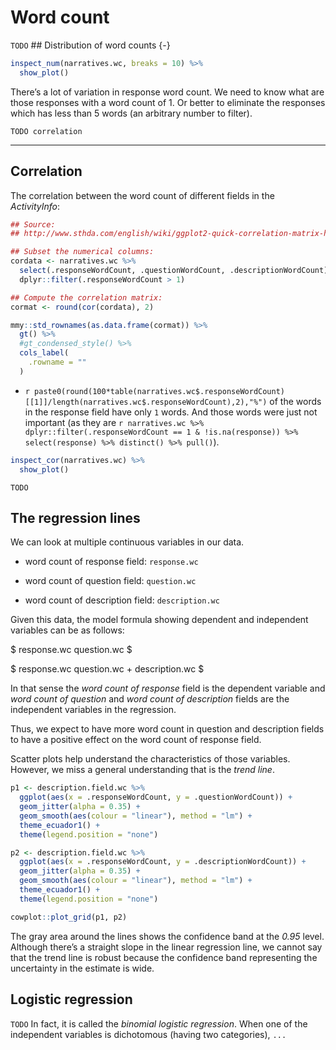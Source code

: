 
# Word count {-}
`TODO`
## Distribution of word counts {-}

```r
inspect_num(narratives.wc, breaks = 10) %>%
  show_plot()
```

There's a lot of variation in response word count. We need to know what are
those responses with a word count of 1. Or better to eliminate the responses
which has less than 5 words (an arbitrary number to filter).

`TODO correlation`

---

## Correlation {-}

The correlation between the word count of different fields in the
*ActivityInfo*:

```r
## Source:
## http://www.sthda.com/english/wiki/ggplot2-quick-correlation-matrix-heatmap-r-software-and-data-visualization

## Subset the numerical columns:
cordata <- narratives.wc %>% 
  select(.responseWordCount, .questionWordCount, .descriptionWordCount) %>% 
  dplyr::filter(.responseWordCount > 1)

## Compute the correlation matrix:
cormat <- round(cor(cordata), 2)
```

```r
mmy::std_rownames(as.data.frame(cormat)) %>%
  gt() %>% 
  #gt_condensed_style() %>% 
  cols_label(
    .rowname = ""
  )
```

+ `r paste0(round(100*table(narratives.wc$.responseWordCount)[[1]]/length(narratives.wc$.responseWordCount),2),"%")`
of the words in the response field have only `1` words. And those words were
just not important (as they are 
`r narratives.wc %>% dplyr::filter(.responseWordCount == 1 & !is.na(response)) %>% select(response) %>% distinct() %>% pull()`).

```r
inspect_cor(narratives.wc) %>% 
  show_plot()
```

`TODO`

## The regression lines {-}

We can look at multiple continuous variables in our data.

- word count of response field: `response.wc`

- word count of question field: `question.wc`

- word count of description field: `description.wc`

Given this data, the model formula showing dependent and independent variables
can be as follows:

$ response.wc \sim question.wc $

$ response.wc \sim question.wc + description.wc $

In that sense the *word count of response* field is the dependent variable and
*word count of question* and *word count of description* fields are the
independent variables in the regression.

Thus, we expect to have more word count in question and description fields to
have a positive effect on the word count of response field.

Scatter plots help understand the characteristics of those variables.
However, we miss a general understanding that is the *trend line*.

```r
p1 <- description.field.wc %>% 
  ggplot(aes(x = .responseWordCount, y = .questionWordCount)) +
  geom_jitter(alpha = 0.35) +
  geom_smooth(aes(colour = "linear"), method = "lm") +
  theme_ecuador1() +
  theme(legend.position = "none")

p2 <- description.field.wc %>% 
  ggplot(aes(x = .responseWordCount, y = .descriptionWordCount)) +
  geom_jitter(alpha = 0.35) +
  geom_smooth(aes(colour = "linear"), method = "lm") +
  theme_ecuador1() +
  theme(legend.position = "none")

cowplot::plot_grid(p1, p2)
```

The gray area around the lines shows the confidence band at the *0.95* level.
Although there's a straight slope in the linear regression line, we cannot
say that the trend line is robust because the confidence band representing the
uncertainty in the estimate is wide.

## Logistic regression {-}

`TODO`
In fact, it is called the *binomial logistic regression*.
When one of the independent variables is dichotomous (having two categories), `...`
